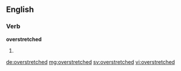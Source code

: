 ==English==

===Verb===
'''overstretched'''

# {{past of|overstretch}}

[[de:overstretched]]
[[mg:overstretched]]
[[sv:overstretched]]
[[vi:overstretched]]